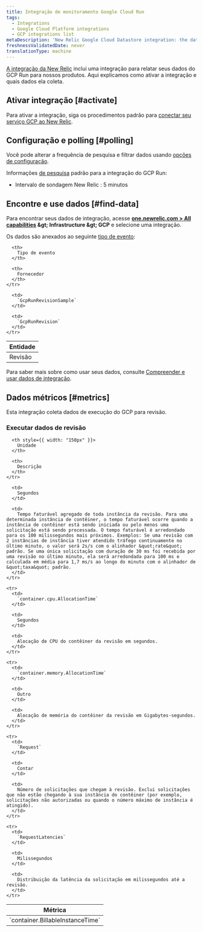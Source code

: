 ```yaml
---
title: Integração de monitoramento Google Cloud Run
tags:
  - Integrations
  - Google Cloud Platform integrations
  - GCP integrations list
metaDescription: 'New Relic Google Cloud Datastore integration: the data it reports and how to enable it.'
freshnessValidatedDate: never
translationType: machine
---
```


[A integração da New Relic](/docs/infrastructure/introduction-infra-monitoring) inclui uma integração para relatar seus dados do GCP Run para nossos produtos. Aqui explicamos como ativar a integração e quais dados ela coleta.

## Ativar integração [#activate]

Para ativar a integração, siga os procedimentos padrão para [conectar seu serviço GCP ao New Relic](/docs/connect-google-cloud-platform-services-infrastructure).

## Configuração e polling [#polling]

Você pode alterar a frequência de pesquisa e filtrar dados usando [opções de configuração](/docs/integrations/new-relic-integrations/getting-started/configure-polling-frequency-data-collection-cloud-integrations).

Informações [de pesquisa](/docs/integrations/google-cloud-platform-integrations/getting-started/polling-intervals-gcp-integrations) padrão para a integração do GCP Run:

* Intervalo de sondagem New Relic : 5 minutos

## Encontre e use dados [#find-data]

Para encontrar seus dados de integração, acesse <DNT>**[one.newrelic.com &gt; All capabilities](https://one.newrelic.com/all-capabilities) &amp;gt; Infrastructure &amp;gt; GCP**</DNT> e selecione uma integração.

Os dados são anexados ao seguinte [tipo de evento](/docs/data-apis/understand-data/new-relic-data-types/#event-data):

<table>
  <thead>
    <tr>
      <th>
        Entidade
      </th>

      <th>
        Tipo de evento
      </th>

      <th>
        Fornecedor
      </th>
    </tr>
  </thead>

  <tbody>
    <tr>
      <td>
        Revisão
      </td>

      <td>
        `GcpRunRevisionSample`
      </td>

      <td>
        `GcpRunRevision`
      </td>
    </tr>
  </tbody>
</table>

Para saber mais sobre como usar seus dados, consulte [Compreender e usar dados de integração](/docs/infrastructure/integrations/find-use-infrastructure-integration-data).

## Dados métricos [#metrics]

Esta integração coleta dados de execução do GCP para revisão.

### Executar dados de revisão

<table>
  <thead>
    <tr>
      <th style={{ width: "275px" }}>
        Métrica
      </th>

      <th style={{ width: "150px" }}>
        Unidade
      </th>

      <th>
        Descrição
      </th>
    </tr>
  </thead>

  <tbody>
    <tr>
      <td>
        `container.BillableInstanceTime`
      </td>

      <td>
        Segundos
      </td>

      <td>
        Tempo faturável agregado de toda instância da revisão. Para uma determinada instância de contêiner, o tempo faturável ocorre quando a instância de contêiner está sendo iniciada ou pelo menos uma solicitação está sendo processada. O tempo faturável é arredondado para os 100 milissegundos mais próximos. Exemplos: Se uma revisão com 2 instâncias de instância tiver atendido tráfego continuamente no último minuto, o valor será 2s/s com o alinhador &quot;rate&quot; padrão. Se uma única solicitação com duração de 30 ms foi recebida por uma revisão no último minuto, ela será arredondada para 100 ms e calculada em média para 1,7 ms/s ao longo do minuto com o alinhador de &quot;taxa&quot; padrão.
      </td>
    </tr>

    <tr>
      <td>
        `container.cpu.AllocationTime`
      </td>

      <td>
        Segundos
      </td>

      <td>
        Alocação de CPU do contêiner da revisão em segundos.
      </td>
    </tr>

    <tr>
      <td>
        `container.memory.AllocationTime`
      </td>

      <td>
        Outro
      </td>

      <td>
        Alocação de memória do contêiner da revisão em Gigabytes-segundos.
      </td>
    </tr>

    <tr>
      <td>
        `Request`
      </td>

      <td>
        Contar
      </td>

      <td>
        Número de solicitações que chegam à revisão. Exclui solicitações que não estão chegando à sua instância do contêiner (por exemplo, solicitações não autorizadas ou quando o número máximo de instância é atingido).
      </td>
    </tr>

    <tr>
      <td>
        `RequestLatencies`
      </td>

      <td>
        Milissegundos
      </td>

      <td>
        Distribuição da latência da solicitação em milissegundos até a revisão.
      </td>
    </tr>
  </tbody>
</table>